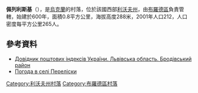 {{coord|49|57|31|N|25|9|13|E|scale:100000|display=title}}

'''佩列利斯基'''（{{lang-uk|Переліски}}），是[[烏克蘭|烏克蘭]]的村落，位於該國西部[[利沃夫州|利沃夫州]]，由[[布羅德區|布羅德區]]負責管轄，始建於600年，面積0.8平方公里，海拔高度288米，2001年人口212，人口密度每平方公里265人。

==參考資料==
*[http://www.uaidx.com/13/281/index Довідник поштових індексів України. Львівська область. Бродівський район]{{Wayback|url=http://www.uaidx.com/13/281/index |date=20160202002802 }}
* [http://weather.in.ua/ua/l'vovskaja/19863 Погода в селі Переліски] {{Wayback|url=http://weather.in.ua/ua/l'vovskaja/19863 |date=20160303194423 }}

{{DEFAULTSORT:Переліски}}
[[Category:利沃夫州村落|Category:利沃夫州村落]]
[[Category:布羅德區村落|Category:布羅德區村落]]


{{Lviv-geo-stub}}